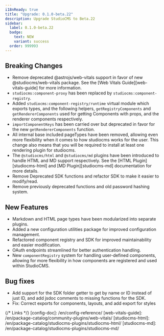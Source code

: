 ```yaml
---
i18nReady: true
title: "Upgrade: 0.1.0-beta.22"
description: Upgrade StudioCMS to Beta.22
sidebar:
  label: 0.1.0-beta.22
  badge:
    text: NEW
    variant: success
  order: 999993
---
```



<QuickUpdate />

## Breaking Changes

- Remove deprecated @astrojs/web-vitals support in favor of new @studiocms/web-vitals package. See the [Web Vitals Guide][web-vitals-guide] for more information.
- `studiocms:component-proxy` has been replaced by `studiocms:component-registry`.
- Added `studiocms:component-registry/runtime` virtual module which exports types, and the following helpers, `getRegistryComponents` and `getRendererComponents` used for getting Components with props, and the renderer components respectively.
- `importComponentKeys` has been carried over but deprecated in favor for the new `getRendererComponents` function.
- All internal base included pageTypes have been removed, allowing even more flexibility when it comes to how studiocms works for the user. This change also means that you will be required to install at least one rendering plugin for studiocms.
- The `@studiocms/html` and `@studiocms/md` plugins have been introduced to handle HTML and MD support respectively. See the [HTML Plugin][studiocms-html] and [MD Plugin][studiocms-md] documentation for more details.
- Remove Deprecated SDK functions and refactor SDK to make it easier to modify/read.
- Remove previously deprecated functions and old password hashing system.

## New Features

- Markdown and HTML page types have been modularized into separate plugins.
- Added a new configuration utilities package for improved configuration management.
- Refactored component registry and SDK for improved maintainability and easier modification.
- OAuth endpoints streamlined for better authentication handling.
- New `componentRegistry` system for handling user-defined components, allowing for more flexibility in how components are registered and used within StudioCMS.

## Bug fixes

- Add support for the SDK folder getter to get by name or ID instead of just ID, and add jsdoc comments to missing functions for the SDK.
- Fix: Correct exports for components, layouts, and add export for styles

{/* Links */}
[config-doc]: /en/config-reference/
[web-vitals-guide]: /en/package-catalog/community-plugins/web-vitals/
[studiocms-html]: /en/package-catalog/studiocms-plugins/studiocms-html/
[studiocms-md]: /en/package-catalog/studiocms-plugins/studiocms-md/